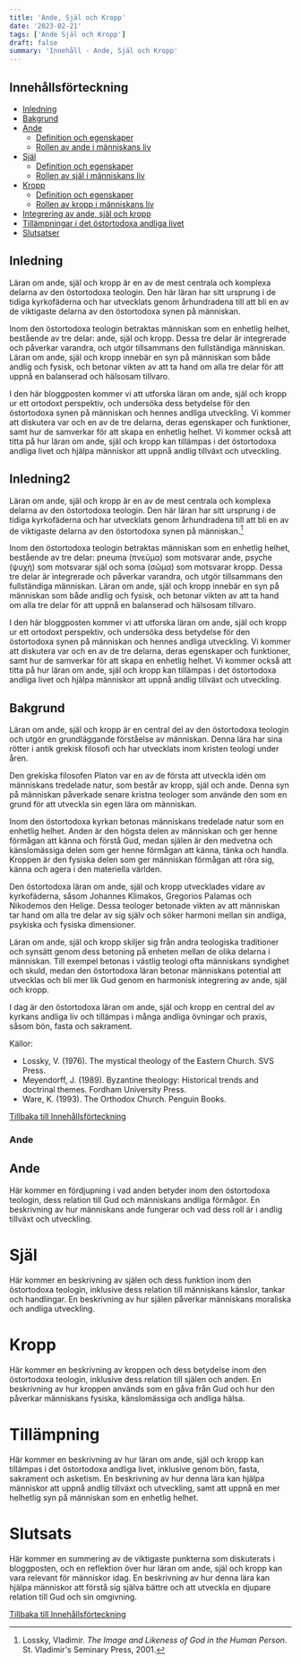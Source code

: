 ```yaml
---
title: 'Ande, Själ och Kropp'
date: '2023-02-21'
tags: ['Ande Själ och Kropp']
draft: false
summary: 'Innehåll - Ande, Själ och Kropp'
---
```


## Innehållsförteckning

- [Inledning](#inledning) <a id="inledning"></a>
- [Bakgrund](#bakgrund)
- [Ande](#ande)
  - [Definition och egenskaper](#ande-definition-och-egenskaper)
  - [Rollen av ande i människans liv](#ande-rollen-av-ande-i-människans-liv)
- [Själ](#själ)
  - [Definition och egenskaper](#själ-definition-och-egenskaper)
  - [Rollen av själ i människans liv](#själ-rollen-av-själ-i-människans-liv)
- [Kropp](#kropp)
  - [Definition och egenskaper](#kropp-definition-och-egenskaper)
  - [Rollen av kropp i människans liv](#kropp-rollen-av-kropp-i-människans-liv)
- [Integrering av ande, själ och kropp](#integrering-av-ande-själ-och-kropp)
- [Tillämpningar i det östortodoxa andliga livet](#tillämpningar-i-det-östortodoxa-andliga-livet)
- [Slutsatser](#slutsatser)

## Inledning

Läran om ande, själ och kropp är en av de mest centrala och komplexa delarna av den östortodoxa teologin. Den här läran har sitt ursprung i de tidiga kyrkofäderna och har utvecklats genom århundradena till att bli en av de viktigaste delarna av den östortodoxa synen på människan.

Inom den östortodoxa teologin betraktas människan som en enhetlig helhet, bestående av tre delar: ande, själ och kropp. Dessa tre delar är integrerade och påverkar varandra, och utgör tillsammans den fullständiga människan. Läran om ande, själ och kropp innebär en syn på människan som både andlig och fysisk, och betonar vikten av att ta hand om alla tre delar för att uppnå en balanserad och hälsosam tillvaro.

I den här bloggposten kommer vi att utforska läran om ande, själ och kropp ur ett ortodoxt perspektiv, och undersöka dess betydelse för den östortodoxa synen på människan och hennes andliga utveckling. Vi kommer att diskutera var och en av de tre delarna, deras egenskaper och funktioner, samt hur de samverkar för att skapa en enhetlig helhet. Vi kommer också att titta på hur läran om ande, själ och kropp kan tillämpas i det östortodoxa andliga livet och hjälpa människor att uppnå andlig tillväxt och utveckling.

## Inledning2

Läran om ande, själ och kropp är en av de mest centrala och komplexa delarna av den östortodoxa teologin. Den här läran har sitt ursprung i de tidiga kyrkofäderna och har utvecklats genom århundradena till att bli en av de viktigaste delarna av den östortodoxa synen på människan.[^1]

Inom den östortodoxa teologin betraktas människan som en enhetlig helhet, bestående av tre delar: pneuma (πνεῦμα) som motsvarar ande, psyche (ψυχή) som motsvarar själ och soma (σῶμα) som motsvarar kropp. Dessa tre delar är integrerade och påverkar varandra, och utgör tillsammans den fullständiga människan. Läran om ande, själ och kropp innebär en syn på människan som både andlig och fysisk, och betonar vikten av att ta hand om alla tre delar för att uppnå en balanserad och hälsosam tillvaro.

I den här bloggposten kommer vi att utforska läran om ande, själ och kropp ur ett ortodoxt perspektiv, och undersöka dess betydelse för den östortodoxa synen på människan och hennes andliga utveckling. Vi kommer att diskutera var och en av de tre delarna, deras egenskaper och funktioner, samt hur de samverkar för att skapa en enhetlig helhet. Vi kommer också att titta på hur läran om ande, själ och kropp kan tillämpas i det östortodoxa andliga livet och hjälpa människor att uppnå andlig tillväxt och utveckling.

[^1]: Lossky, Vladimir. _The Image and Likeness of God in the Human Person_. St. Vladimir's Seminary Press, 2001.

## Bakgrund

Läran om ande, själ och kropp är en central del av den östortodoxa teologin och utgör en grundläggande förståelse av människan. Denna lära har sina rötter i antik grekisk filosofi och har utvecklats inom kristen teologi under åren.

Den grekiska filosofen Platon var en av de första att utveckla idén om människans tredelade natur, som består av kropp, själ och ande. Denna syn på människan påverkade senare kristna teologer som använde den som en grund för att utveckla sin egen lära om människan.

Inom den östortodoxa kyrkan betonas människans tredelade natur som en enhetlig helhet. Anden är den högsta delen av människan och ger henne förmågan att känna och förstå Gud, medan själen är den medvetna och känslomässiga delen som ger henne förmågan att känna, tänka och handla. Kroppen är den fysiska delen som ger människan förmågan att röra sig, känna och agera i den materiella världen.

Den östortodoxa läran om ande, själ och kropp utvecklades vidare av kyrkofäderna, såsom Johannes Klimakos, Gregorios Palamas och Nikodemos den Helige. Dessa teologer betonade vikten av att människan tar hand om alla tre delar av sig själv och söker harmoni mellan sin andliga, psykiska och fysiska dimensioner.

Läran om ande, själ och kropp skiljer sig från andra teologiska traditioner och synsätt genom dess betoning på enheten mellan de olika delarna i människan. Till exempel betonas i västlig teologi ofta människans syndighet och skuld, medan den östortodoxa läran betonar människans potential att utvecklas och bli mer lik Gud genom en harmonisk integrering av ande, själ och kropp.

I dag är den östortodoxa läran om ande, själ och kropp en central del av kyrkans andliga liv och tillämpas i många andliga övningar och praxis, såsom bön, fasta och sakrament.

Källor:

- Lossky, V. (1976). The mystical theology of the Eastern Church. SVS Press.
- Meyendorff, J. (1989). Byzantine theology: Historical trends and doctrinal themes. Fordham University Press.
- Ware, K. (1993). The Orthodox Church. Penguin Books.

[Tillbaka till Innehållsförteckning](#innehållsförteckning)

### Ande

## Ande

Här kommer en fördjupning i vad anden betyder inom den östortodoxa teologin, dess relation till Gud och människans andliga förmågor. En beskrivning av hur människans ande fungerar och vad dess roll är i andlig tillväxt och utveckling.

# Själ

Här kommer en beskrivning av själen och dess funktion inom den östortodoxa teologin, inklusive dess relation till människans känslor, tankar och handlingar. En beskrivning av hur själen påverkar människans moraliska och andliga utveckling.

# Kropp

Här kommer en beskrivning av kroppen och dess betydelse inom den östortodoxa teologin, inklusive dess relation till själen och anden. En beskrivning av hur kroppen används som en gåva från Gud och hur den påverkar människans fysiska, känslomässiga och andliga hälsa.

# Tillämpning

Här kommer en beskrivning av hur läran om ande, själ och kropp kan tillämpas i det östortodoxa andliga livet, inklusive genom bön, fasta, sakrament och asketism. En beskrivning av hur denna lära kan hjälpa människor att uppnå andlig tillväxt och utveckling, samt att uppnå en mer helhetlig syn på människan som en enhetlig helhet.

# Slutsats

Här kommer en summering av de viktigaste punkterna som diskuterats i bloggposten, och en reflektion över hur läran om ande, själ och kropp kan vara relevant för människor idag. En beskrivning av hur denna lära kan hjälpa människor att förstå sig själva bättre och att utveckla en djupare relation till Gud och sin omgivning.

[Tillbaka till Innehållsförteckning](#innehållsförteckning)
